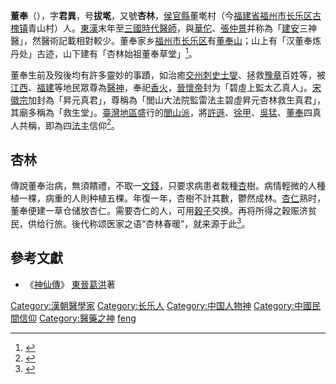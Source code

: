 '''董奉'''（{{bd|200年或220年||280年||}}），字'''君異'''，号'''拔墘'''，又號'''杏林'''，[[侯官縣|侯官縣]]董墘村（今[[福建省|福建省]][[福州市|福州市]][[长乐区|长乐区]][[古槐镇_(长乐区)|古槐镇]]青山村）人。[[東漢|東漢]]末年至[[三國時代|三國時代]][[醫師|醫師]]，與[[華佗|華佗]]、[[張仲景|張仲景]]并称為「[[建安|建安]]三神醫」，然醫術記載相對較少。董奉家乡[[福州市|福州市]][[长乐区|长乐区]]有[[董奉山|董奉山]]；山上有「汉董奉炼丹处」古迹，山下建有「杏林始祖董奉草堂」<ref>{{Cite web |url=http://map.mapbar.com/a_fuzhou1_changle_map/ |title=长乐概要 |access-date=2010-03-03 |archive-date=2020-11-29 |archive-url=https://web.archive.org/web/20201129015241/https://map.mapbar.com/a_fuzhou1_changle_map/ |dead-url=no }}</ref>。

董奉生前及歿後均有許多靈妙的事蹟，如治癒[[交州|交州]][[刺史|刺史]][[士燮|士燮]]、拯救[[豫章|豫章]]百姓等，被[[江西|江西]]、[[福建|福建]]等地民眾尊為[[醫神|醫神]]，奉祀[[香火|香火]]，[[晉懷帝|晉懷帝]]封为「碧虛上監太乙真人」。[[宋徽宗|宋徽宗]]加封為「昇元真君」，尊稱為「閭山大法院監雷法主碧虛昇元杏林救生真君」，其廟多稱為「救生堂」。[[臺灣地區|臺灣地區]]盛行的[[閭山派|閭山派]]，將[[許遜|許遜]]、[[徐甲|徐甲]]、[[吳猛|吳猛]]、[[董奉|董奉]]四真人共稱，即為四[[法主|法主]]信仰<ref>{{Cite web |url=https://bobee.nownews.com/20171012-14368/ |title=百善孝為先的感天大帝 |access-date=2017-10-13 |archive-date=2017-10-13 |archive-url=https://web.archive.org/web/20171013225109/https://bobee.nownews.com/20171012-14368/ |dead-url=no }}</ref>。

==杏林==
傳說董奉治病，無須饋禮，不取一[[文錢|文錢]]，只要求病患者栽種[[杏|杏]]樹。病情輕微的人種植一棵，病重的人則种植五棵。年復一年，杏樹不計其數，鬱然成林。[[杏仁|杏仁]]熟时，董奉便建一草仓储放杏仁。需要杏仁的人，可用[[穀子|穀子]]交换。再将所得之穀赈济贫民，供给行旅。後代称颂医家之语“杏林春暖”，就来源于此<ref>{{Cite web|url=http://www.fjsq.gov.cn/ReadNews.asp?NewsID=3904&BigClassName=%B0%CB%C3%F6%C8%CB%CE%EF&SmallClassName=%CF%C8%C7%D8%C1%BD%BA%BA&SpecialID=0&Style=2|title=董奉|date=2008-08-28|publisher=福建省情资料库|accessdate=2014-06-25|archive-date=2014-09-10|archive-url=https://web.archive.org/web/20140910195643/http://www.fjsq.gov.cn/ReadNews.asp?NewsID=3904&BigClassName=%B0%CB%C3%F6%C8%CB%CE%EF&SmallClassName=%CF%C8%C7%D8%C1%BD%BA%BA&SpecialID=0&Style=2|dead-url=yes}}</ref>。

==參考文獻==
<div class="references-small">
<references></references>
</div>
*《[[神仙傳|神仙傳]]》 [[東晉|東晉]][[葛洪|葛洪]]著

{{normdaten}}
{{DEFAULTSORT:dong feng}}
[[Category:漢朝醫學家|Category:漢朝醫學家]]
[[Category:长乐人|Category:长乐人]]
[[Category:中国人物神|Category:中国人物神]]
[[Category:中國民間信仰|Category:中國民間信仰]]
[[Category:醫藥之神|Category:醫藥之神]]
[[Category:董姓|feng]]